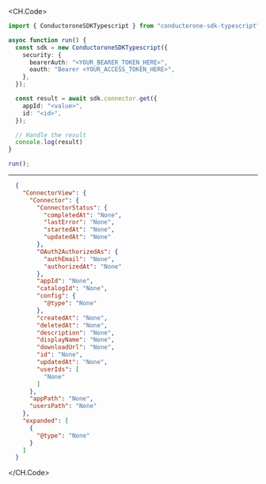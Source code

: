 
<CH.Code>
```typescript Get.ts
import { ConductoroneSDKTypescript } from "conductorone-sdk-typescript";

async function run() {
  const sdk = new ConductoroneSDKTypescript({
    security: {
      bearerAuth: "<YOUR_BEARER_TOKEN_HERE>",
      oauth: "Bearer <YOUR_ACCESS_TOKEN_HERE>",
    },
  });

  const result = await sdk.connector.get({
    appId: "<value>",
    id: "<id>",
  });

  // Handle the result
  console.log(result)
}

run();
```
---

```json Example Response
  {
    "ConnectorView": {
      "Connector": {
        "ConnectorStatus": {
          "completedAt": "None",
          "lastError": "None",
          "startedAt": "None",
          "updatedAt": "None"
        },
        "OAuth2AuthorizedAs": {
          "authEmail": "None",
          "authorizedAt": "None"
        },
        "appId": "None",
        "catalogId": "None",
        "config": {
          "@type": "None"
        },
        "createdAt": "None",
        "deletedAt": "None",
        "description": "None",
        "displayName": "None",
        "downloadUrl": "None",
        "id": "None",
        "updatedAt": "None",
        "userIds": [
          "None"
        ]
      },
      "appPath": "None",
      "usersPath": "None"
    },
    "expanded": [
      {
        "@type": "None"
      }
    ]
  }
```
</CH.Code>
